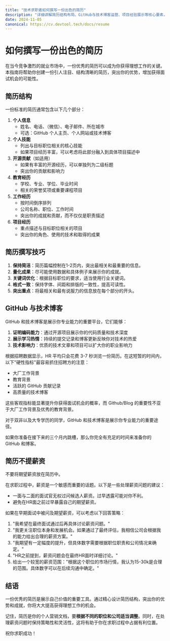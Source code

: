 ```yaml
---
title: "技术求职者如何撰写一份出色的简历"
description: "详细讲解简历结构布局、GitHub与技术博客运营、项目经验展示等核心要素，并提供薪资谈判策略。针对不同学历背景，助你打造一份能在3-7秒内抓住HR眼球的简历。"
date: 2024-11-05
canonical: https://cv.devtool.tech/docs/resume
---
```

# 如何撰写一份出色的简历

在当今竞争激烈的就业市场中，一份优秀的简历可以成为你获得理想工作的关键。本指南将帮助你创建一份引人注目、结构清晰的简历，突出你的优势，增加获得面试机会的可能性。

## 简历结构

一份标准的简历通常包含以下几个部分：

1. **个人信息**
    - 姓名、电话、（微信）、电子邮件、所在城市
    - 可选：GitHub 个人主页、个人网站或技术博客
2. **个人技能**
    - 列出与目标职位相关的核心技能
    - 如果项目经历丰富，可以考虑将此部分融入到具体项目描述中
3. **开源贡献**（如适用）
    - 如果有丰富的开源经历，可以单独列为二级标题
    - 突出你的贡献和影响力
4. **教育经历**
    - 学校、专业、学位、毕业时间
    - 相关的荣誉奖项或重要课程项目
5. **工作经历**
    - 按时间倒序排列
    - 公司名称、职位、工作时间
    - 突出你的成就和贡献，而不仅仅是职责描述
6. **项目经历**
    - 重点描述与目标职位相关的项目
    - 突出你的角色、使用的技术和取得的成果

## 简历撰写技巧

1. **保持简洁**：简历篇幅控制在1-2页内，突出最相关和最重要的信息。
2. **量化成果**：尽可能使用数据和具体例子来展示你的成就。
3. **关键词优化**：根据目标职位的要求，适当使用行业关键词。
4. **格式一致**：保持字体、间距和排版的一致性，提高可读性。
5. **突出重点**：将最相关和最有说服力的信息放在每个部分的开头。

## GitHub 与技术博客

GitHub 和技术博客是展示你专业能力的重要平台，它们能够：

1. **证明编码能力**：通过开源项目展示你的代码质量和技术深度
2. **展示学习热情**：持续的提交记录和博客更新反映你对技术的热爱
3. **技术影响力**：优质的技术文章和项目可以扩大你的职业影响力

根据招聘数据显示，HR 平均只会花费 3-7 秒浏览一份简历。在这短暂的时间内，以下"硬性指标"最容易抓住招聘方的注意：

- 大厂工作背景
- 教育背景
- 活跃的 GitHub 贡献记录
- 高质量的技术博客

这些客观指标能显著提升你获得面试机会的概率，而 Github/Blog 的重要性不亚于大厂工作背景及优秀的教育背景。

对于双非以及大专学历的同学，GitHub 和技术博客是展示你专业能力的重要途径。

如果你准备在接下来的三个月内跳槽，那么你完全有充足的时间来准备你的 GitHub 和博客。

## 简历不提薪资

不要将期望薪资放在简历中。

在求职过程中，薪资是一个敏感而重要的话题。以下是一些处理薪资问题的建议：

- 一面与二面的面试官无权过问候选人薪资。过早透露可能对你不利。
- 避免在HR面之前过早暴露自己的期望薪资。

如果在早期面试中被问及期望薪资，可以考虑以下回答策略：

1. "我希望在最终面试通过后再具体讨论薪资问题。"
2. "我更关注职位本身和发展机会。如果通过了最终评估，我相信公司会根据我的能力给出合理的薪资方案。"
3. "我期望有一定幅度的提升，但具体数字需要根据职位职责和公司情况来确定。"
4. "HR之前提到，薪资问题会在最终HR面时详细讨论。"
5. 给出一个较宽的薪资范围："根据这个职位的市场行情，我认为15-30k是合理的范围。具体数字可以在后续沟通中确定。"

## 结语

一份优秀的简历是展示自己价值的重要工具。通过精心设计简历结构，突出你的优势和成就，你将大大提高获得理想工作的机会。

记住，简历是你的个人营销文档，要**根据不同的职位和公司适当调整**。同时，在处理薪资问题时保持策略性和灵活性，这将有助于你在求职过程中占据有利位置。

祝你求职成功！

